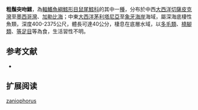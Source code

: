 {{Speciesbox
| name = 粗鬚突吻鱈
| status = NE
| status_system = iucn3.1
| trend = unknow
| genus = Coryphaenoides
| species = zaniophorus
| authority = [[Vaillant|Vaillant]], 1888
| synonyms = *''Macrurus zaniophorus '', Vaillant, 1888 
}}
'''粗鬚突吻鱈'''，為[[輻鰭魚綱|輻鰭魚綱]][[鱈形目|鱈形目]][[鼠尾鱈科|鼠尾鱈科]]的其中一[[種|種]]，分布於中西[[大西洋|大西洋]][[切薩皮克灣|切薩皮克灣]]至[[墨西哥灣|墨西哥灣]]、[[加勒比海|加勒比海]]；中東[[大西洋|大西洋]][[茅利塔尼亞|茅利塔尼亞]]至[[象牙海岸|象牙海岸]]海域，屬深海底棲性魚類，深度400-2375公尺，體長可達40公分，棲息在底層水域，以[[多毛類|多毛類]]、[[橈腳類|橈腳類]]、[[等足目|等足目]]等為食，生活習性不明。

==参考文献==
*{{FishBase_species|genus=Coryphaenoides|species=zaniophorus|year=2015|month=12}}

== 扩展阅读 ==
{{refbegin}}
{{wikispecies-inline|Coryphaenoides zaniophorus|粗鬚突吻鱈}}
{{refend}}
{{Taxonbar|from=Q2266537}}

[[Category:突吻鱈屬|zaniophorus]]


{{鱈形目小作品}}
